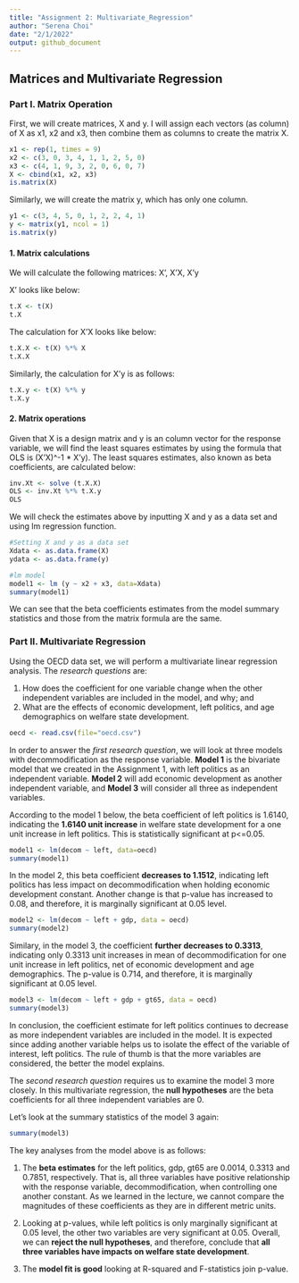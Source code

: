```yaml
---
title: "Assignment 2: Multivariate_Regression"
author: "Serena Choi"
date: "2/1/2022"
output: github_document
---
```


## Matrices and Multivariate Regression


### Part I. Matrix Operation

First, we will create matrices, X and y. 
I will assign each vectors (as column) of X as x1, x2 and x3, then combine them as columns to create the matrix X. 

```r
x1 <- rep(1, times = 9)
x2 <- c(3, 0, 3, 4, 1, 1, 2, 5, 0)
x3 <- c(4, 1, 9, 3, 2, 0, 6, 0, 7)
X <- cbind(x1, x2, x3)
is.matrix(X)
```
Similarly, we will create the matrix y, which has only one column. 
```r
y1 <- c(3, 4, 5, 0, 1, 2, 2, 4, 1)
y <- matrix(y1, ncol = 1)
is.matrix(y)
```


#### 1. Matrix calculations

We will calculate the following matrices: X', X'X, X'y

X' looks like below:
```r
t.X <- t(X)
t.X
```


The calculation for X'X looks like below: 
```r
t.X.X <- t(X) %*% X
t.X.X
```

Similarly, the calculation for X'y is as follows:
```r
t.X.y <- t(X) %*% y
t.X.y
```

#### 2. Matrix operations 

Given that X is a design matrix and y is an column vector for the response variable, we will find the least squares estimates by using the formula that OLS is (X'X)^-1 * X'y). The least squares estimates, also known as beta coefficients, are calculated below: 

```r
inv.Xt <- solve (t.X.X)
OLS <- inv.Xt %*% t.X.y
OLS
```

We will check the estimates above by inputting X and y as a data set and using lm regression function. 

```r
#Setting X and y as a data set
Xdata <- as.data.frame(X)
ydata <- as.data.frame(y)

#lm model 
model1 <- lm (y ~ x2 + x3, data=Xdata)
summary(model1)
```

We can see that the beta coefficients estimates from the model summary statistics and those from the matrix formula are the same.




### Part II. Multivariate Regression 

Using the OECD data set, we will perform a multivariate linear regression analysis. The *research questions* are: 

1) How does the coefficient for one variable change when the other independent variables are included in the model, and why; and 
2) What are the effects of economic development, left politics, and age demographics on welfare state development. 

```r
oecd <- read.csv(file="oecd.csv")
```

In order to answer the *first research question*, we will look at three models with decommodification as the response variable. **Model 1** is the bivariate model that we created in the Assignment 1, with left politics as an independent variable. 
**Model 2** will add economic development as another independent variable, and **Model 3** will consider all three as independent variables. 

According to the model 1 below, the beta coefficient of left politics is 1.6140, indicating the **1.6140 unit increase** in welfare state development for a one unit increase in left politics. This is statistically significant at p<=0.05. 
```r
model1 <- lm(decom ~ left, data=oecd)
summary(model1)
```


In the model 2, this beta coefficient **decreases to 1.1512**, indicating left politics has less impact on decommodification when holding economic development constant. Another change is that p-value has increased to 0.08, and therefore, it is marginally significant at 0.05 level. 
```r
model2 <- lm(decom ~ left + gdp, data = oecd)
summary(model2)
```


Similary, in the model 3, the coefficient **further decreases to 0.3313**, indicating only 0.3313 unit increases in mean of decommodification for one unit increase in left politics, net of economic development and age demographics. The p-value is 0.714, and therefore, it is marginally significant at 0.05 level. 
```r
model3 <- lm(decom ~ left + gdp + gt65, data = oecd)
summary(model3)
```


In conclusion, the coefficient estimate for left politics continues to decrease as more independent variables are included in the model. It is expected since adding another variable helps us to isolate the effect of the variable of interest, left politics. The rule of thumb is that the more variables are considered, the better the model explains. 



The *second research question* requires us to examine the model 3 more closely. In this multivariate regression, the **null hypotheses** are the beta coefficients for all three independent variables are 0. 

Let's look at the summary statistics of the model 3 again: 
```r
summary(model3)
```

The key analyses from the model above is as follows:

1. The **beta estimates** for the left politics, gdp, gt65 are 0.0014, 0.3313 and 0.7851, respectively. That is, all three variables have positive relationship with the response variable, decommodification, when controlling one another constant. As we learned in the lecture, we cannot compare the magnitudes of these coefficients as they are in different metric units.  

2. Looking at p-values, while left politics is only marginally significant at 0.05 level, the other two variables are very significant at 0.05. Overall, we can **reject the null hypotheses**, and therefore, conclude that **all three variables have impacts on welfare state development**. 

3. The **model fit is good** looking at R-squared and F-statistics join p-value. 
